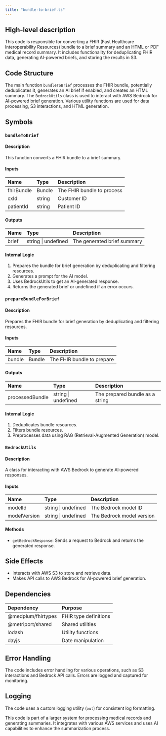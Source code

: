 ```yaml
---
title: "bundle-to-brief.ts"
---
```


## High-level description
This code is responsible for converting a FHIR (Fast Healthcare Interoperability Resources) bundle to a brief summary and an HTML or PDF medical record summary. It includes functionality for deduplicating FHIR data, generating AI-powered briefs, and storing the results in S3.

## Code Structure
The main function `bundleToBrief` processes the FHIR bundle, potentially deduplicates it, generates an AI brief if enabled, and creates an HTML summary. The `BedrockUtils` class is used to interact with AWS Bedrock for AI-powered brief generation. Various utility functions are used for data processing, S3 interactions, and HTML generation.

## Symbols

### `bundleToBrief`
#### Description
This function converts a FHIR bundle to a brief summary.

#### Inputs
| Name | Type | Description |
|:-----|:-----|:------------|
| fhirBundle | Bundle | The FHIR bundle to process |
| cxId | string | Customer ID |
| patientId | string | Patient ID |

#### Outputs
| Name | Type | Description |
|:-----|:-----|:------------|
| brief | string \| undefined | The generated brief summary |

#### Internal Logic
1. Prepares the bundle for brief generation by deduplicating and filtering resources.
2. Generates a prompt for the AI model.
3. Uses BedrockUtils to get an AI-generated response.
4. Returns the generated brief or undefined if an error occurs.

### `prepareBundleForBrief`
#### Description
Prepares the FHIR bundle for brief generation by deduplicating and filtering resources.

#### Inputs
| Name | Type | Description |
|:-----|:-----|:------------|
| bundle | Bundle | The FHIR bundle to prepare |

#### Outputs
| Name | Type | Description |
|:-----|:-----|:------------|
| processedBundle | string \| undefined | The prepared bundle as a string |

#### Internal Logic
1. Deduplicates bundle resources.
2. Filters bundle resources.
3. Preprocesses data using RAG (Retrieval-Augmented Generation) model.

### `BedrockUtils`
#### Description
A class for interacting with AWS Bedrock to generate AI-powered responses.

#### Inputs
| Name | Type | Description |
|:-----|:-----|:------------|
| modelId | string \| undefined | The Bedrock model ID |
| modelVersion | string \| undefined | The Bedrock model version |

#### Methods
- `getBedrockResponse`: Sends a request to Bedrock and returns the generated response.

## Side Effects
- Interacts with AWS S3 to store and retrieve data.
- Makes API calls to AWS Bedrock for AI-powered brief generation.

## Dependencies
| Dependency | Purpose |
|:-----------|:--------|
| @medplum/fhirtypes | FHIR type definitions |
| @metriport/shared | Shared utilities |
| lodash | Utility functions |
| dayjs | Date manipulation |

## Error Handling
The code includes error handling for various operations, such as S3 interactions and Bedrock API calls. Errors are logged and captured for monitoring.

## Logging
The code uses a custom logging utility (`out`) for consistent log formatting.

This code is part of a larger system for processing medical records and generating summaries. It integrates with various AWS services and uses AI capabilities to enhance the summarization process.
